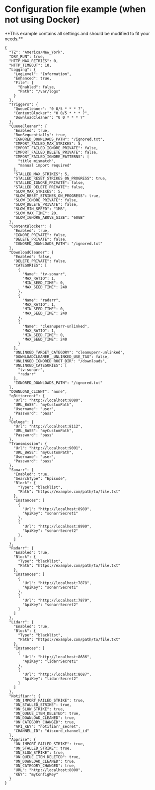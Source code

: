 
# Configuration file example (when not using Docker)

<Note>
    **This example contains all settings and should be modified to fit your needs.**
</Note>

```
{
  "TZ": "America/New_York",
  "DRY_RUN": true,
  "HTTP_MAX_RETRIES": 0,
  "HTTP_TIMEOUT": 10,
  "Logging": {
    "LogLevel": "Information",
    "Enhanced": true,
    "File": {
      "Enabled": false,
      "Path": "/var/logs"
    }
  },
  "Triggers": {
    "QueueCleaner": "0 0/5 * * * ?",
    "ContentBlocker": "0 0/5 * * * ?",
    "DownloadCleaner": "0 0 * * * ?"
  },
  "QueueCleaner": {
    "Enabled": true,
    "RunSequentially": true,
    "IGNORED_DOWNLOADS_PATH": "/ignored.txt",
    "IMPORT_FAILED_MAX_STRIKES": 5,
    "IMPORT_FAILED_IGNORE_PRIVATE": false,
    "IMPORT_FAILED_DELETE_PRIVATE": false,
    "IMPORT_FAILED_IGNORE_PATTERNS": [
      "title mismatch",
      "manual import required"
    ],
    "STALLED_MAX_STRIKES": 5,
    "STALLED_RESET_STRIKES_ON_PROGRESS": true,
    "STALLED_IGNORE_PRIVATE": false,
    "STALLED_DELETE_PRIVATE": false,
    "SLOW_MAX_STRIKES": 5,
    "SLOW_RESET_STRIKES_ON_PROGRESS": true,
    "SLOW_IGNORE_PRIVATE": false,
    "SLOW_DELETE_PRIVATE": false,
    "SLOW_MIN_SPEED": "1MB",
    "SLOW_MAX_TIME": 20,
    "SLOW_IGNORE_ABOVE_SIZE": "60GB"
  },
  "ContentBlocker": {
    "Enabled": true,
    "IGNORE_PRIVATE": false,
    "DELETE_PRIVATE": false,
    "IGNORED_DOWNLOADS_PATH": "/ignored.txt"
  },
  "DownloadCleaner": {
    "Enabled": false,
    "DELETE_PRIVATE": false,
    "CATEGORIES": [
      {
        "Name": "tv-sonarr",
        "MAX_RATIO": 1,
        "MIN_SEED_TIME": 0,
        "MAX_SEED_TIME": 240
      },
      {
        "Name": "radarr",
        "MAX_RATIO": 1,
        "MIN_SEED_TIME": 0,
        "MAX_SEED_TIME": 240
      },
      {
        "Name": "cleanuperr-unlinked",
        "MAX_RATIO": 1,
        "MIN_SEED_TIME": 0,
        "MAX_SEED_TIME": 240
      }
    ],
    "UNLINKED_TARGET_CATEGORY": "cleanuperr-unlinked",
    "DOWNLOADCLEANER__UNLINKED_USE_TAG": false,
    "UNLINKED_IGNORED_ROOT_DIR": "/downloads",
    "UNLINKED_CATEGORIES": [
      "tv-sonarr",
      "radarr"
    ],
    "IGNORED_DOWNLOADS_PATH": "/ignored.txt"
  },
  "DOWNLOAD_CLIENT": "none",
  "qBittorrent": {
    "Url": "http://localhost:8080",
    "URL_BASE": "myCustomPath",
    "Username": "user",
    "Password": "pass"
  },
  "Deluge": {
    "Url": "http://localhost:8112",
    "URL_BASE": "myCustomPath",
    "Password": "pass"
  },
  "Transmission": {
    "Url": "http://localhost:9091",
    "URL_BASE": "myCustomPath",
    "Username": "user",
    "Password": "pass"
  },
  "Sonarr": {
    "Enabled": true,
    "SearchType": "Episode",
    "Block": {
      "Type": "blacklist",
      "Path": "https://example.com/path/to/file.txt"
    },
    "Instances": [
      {
        "Url": "http://localhost:8989",
        "ApiKey": "sonarrSecret1"
      },
      {
        "Url": "http://localhost:8990",
        "ApiKey": "sonarrSecret2"
      },
    ]
  },
  "Radarr": {
    "Enabled": true,
    "Block": {
      "Type": "blacklist",
      "Path": "https://example.com/path/to/file.txt"
    },
    "Instances": [
      {
        "Url": "http://localhost:7878",
        "ApiKey": "sonarrSecret1"
      },
      {
        "Url": "http://localhost:7879",
        "ApiKey": "sonarrSecret2"
      }
    ]
  },
  "Lidarr": {
    "Enabled": true,
    "Block": {
      "Type": "blacklist",
      "Path": "https://example.com/path/to/file.txt"
    },
    "Instances": [
      {
        "Url": "http://localhost:8686",
        "ApiKey": "lidarrSecret1"
      },
      {
        "Url": "http://localhost:8687",
        "ApiKey": "lidarrSecret2"
      }
    ]
  },
  "Notifiarr": {
    "ON_IMPORT_FAILED_STRIKE": true,
    "ON_STALLED_STRIKE": true,
    "ON_SLOW_STRIKE": true,
    "ON_QUEUE_ITEM_DELETED": true,
    "ON_DOWNLOAD_CLEANED": true,
    "ON_CATEGORY_CHANGED": true,
    "API_KEY": "notifiarr_secret",
    "CHANNEL_ID": "discord_channel_id"
  },
  "Apprise": {
    "ON_IMPORT_FAILED_STRIKE": true,
    "ON_STALLED_STRIKE": true,
    "ON_SLOW_STRIKE": true,
    "ON_QUEUE_ITEM_DELETED": true,
    "ON_DOWNLOAD_CLEANED": true,
    "ON_CATEGORY_CHANGED": true,
    "URL": "http://localhost:8000",
    "KEY": "myConfigKey"
  }
}

```
